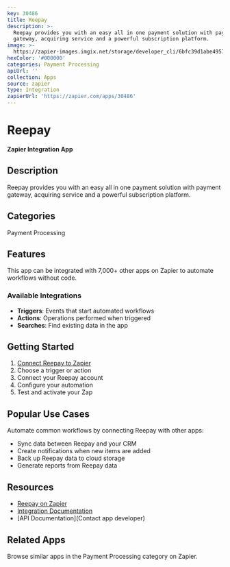 ```yaml
---
key: 30486
title: Reepay
description: >-
  Reepay provides you with an easy all in one payment solution with payment
  gateway, acquiring service and a powerful subscription platform.
image: >-
  https://zapier-images.imgix.net/storage/developer_cli/6bfc39d1abe49570f11e9c5523d79f51.png?auto=format%2Ccompress&ixlib=python-3.0.0&q=50
hexColor: '#000000'
categories: Payment Processing
apiUrl: ''
collection: Apps
source: zapier
type: Integration
zapierUrl: 'https://zapier.com/apps/30486'
---
```

# Reepay

**Zapier Integration App**

## Description

Reepay provides you with an easy all in one payment solution with payment gateway, acquiring service and a powerful subscription platform.

## Categories

Payment Processing

## Features

This app can be integrated with 7,000+ other apps on Zapier to automate workflows without code.

### Available Integrations

- **Triggers**: Events that start automated workflows
- **Actions**: Operations performed when triggered
- **Searches**: Find existing data in the app

## Getting Started

1. [Connect Reepay to Zapier](https://zapier.com/apps/30486)
2. Choose a trigger or action
3. Connect your Reepay account
4. Configure your automation
5. Test and activate your Zap

## Popular Use Cases

Automate common workflows by connecting Reepay with other apps:

- Sync data between Reepay and your CRM
- Create notifications when new items are added
- Back up Reepay data to cloud storage
- Generate reports from Reepay data

## Resources

- [Reepay on Zapier](https://zapier.com/apps/30486)
- [Integration Documentation](https://zapier.com/apps/30486/integrations)
- [API Documentation](Contact app developer)

## Related Apps

Browse similar apps in the Payment Processing category on Zapier.
